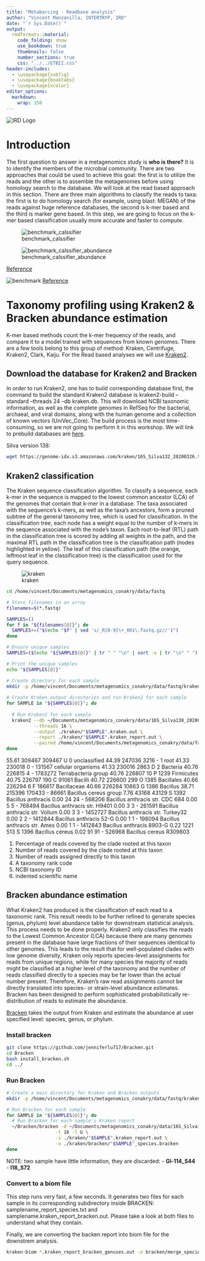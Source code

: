 ```yaml
---
title: "Metabarcing - Readbase analysis"
author: "Vincent Manzanilla, INTERTRYP, IRD"
date: "`r Sys.Date()`"
output: 
  rmdformats::material:
    code_folding: show
    use_bookdown: true
    thumbnails: false
    number_sections: true
    css: "../../ETBII.css"
header-includes:
  - \usepackage{subfig}
  - \usepackage{booktabs}
  - \usepackage{xcolor}
editor_options: 
  markdown: 
    wrap: 150
---
```


<!-- Custom title with logo -->
<div class="title-container">
  <img src="../../data/IRD.png" alt="IRD Logo" class="logo">
</div>


```{=html}
<style>

.textbox {
  border: 1px solid #ccc;
  padding: 10px;
  background-color: #f5f5f5;
}

.highlight {
  background-color: yellow;
  font-weight: bold;
}
</style>
```


# Introduction

The first question to answer in a metagenomics study is **who is there?** It is to identify the members of the microbial community. There are two
approaches that could be used to achieve this goal: the first is to utilize the reads and the other is to assemble the metagenomes before using
homology search to the database. We will look at the read based approach in this section. There are three main algorithms to classify the reads to
taxa: the first is to do homology search (for example, using blast: MEGAN) of the reads against huge reference databases, the second is k-mer based
and the third is marker gene based. In this step, we are going to focus on the k-mer based classification usually more accurate and faster to compute.

![benchmark_calssifier](picture/benchmark_calssifier.jpg)

![benchmark_calssifier_abundance](picture/benchmark_calssifier_abundance.jpg)

[Reference](https://doi.org/10.1016/j.cell.2019.07.010)

![benchmark](picture/benchmark.png) [Reference](https://doi.org/10.1186/s40793-024-00561-w)

# Taxonomy profiling using Kraken2 & Bracken abundance estimation

K-mer based methods count the k-mer frequency of the reads, and compare it to a model trained with sequences from known genomes. There are a few tools
belong to this group of method: Kraken, Centrifuge, Kraken2, Clark, Kaiju. For the Read based analyses we will use
[Kraken2](https://doi.org/10.1186/s13059-019-1891-0).

## Download the database for Kraken2 and Bracken

In order to run Kraken2, one has to build corresponding database first, the command to build the standard Kraken2 database is kraken2-build –standard
–threads 24 –db kraken.db. This will download NCBI taxonomic information, as well as the complete genomes in RefSeq for the bacterial, archaeal, and
viral domains, along with the human genome and a collection of known vectors (UniVec_Core). The build process is the most time-consuming, so we are
not going to perform it in this workshop. We will link to prebuild databases are [here](https://benlangmead.github.io/aws-indexes/k2).

Silva version 138:

```bash
wget https://genome-idx.s3.amazonaws.com/kraken/16S_Silva132_20200326.tgz
```

## Kraken2 classification

The Kraken sequence classification algorithm. To classify a sequence, each k-mer in the sequence is mapped to the lowest common ancestor (LCA) of the
genomes that contain that k-mer in a database. The taxa associated with the sequence’s k-mers, as well as the taxa’s ancestors, form a pruned subtree
of the general taxonomy tree, which is used for classification. In the classification tree, each node has a weight equal to the number of k-mers in
the sequence associated with the node’s taxon. Each root-to-leaf (RTL) path in the classification tree is scored by adding all weights in the path,
and the maximal RTL path in the classification tree is the classification path (nodes highlighted in yellow). The leaf of this classification path
(the orange, leftmost leaf in the classification tree) is the classification used for the query sequence.

![kraken](https://github.com/vincentmanz/Metagenomics_2024/blob/main/Day_1/pictures/kraken.jpeg)

```bash
cd /home/vincent/Documents/metagenomics_conakry/data/fastq

# Store filenames in an array
filenames=$(*.fastq)

SAMPLES=()
for f in "${filenames[@]}"; do
  SAMPLES+=("$(echo "$f" | sed 's/_R[0-9]\+_001\.fastq.gz//')")
done

# Ensure unique samples
SAMPLES=($(echo "${SAMPLES[@]}" | tr " " "\n" | sort -u | tr "\n" " "))

# Print the unique samples
echo "${SAMPLES[@]}"
```

```bash
# Create directory for each sample
mkdir -p /home/vincent/Documents/metagenomics_conakry/data/fastq/kraken
  
# Create Kraken output directories and run Kraken2 for each sample
for SAMPLE in "${SAMPLES[@]}"; do
  
  # Run Kraken2 for each sample
  kraken2 --db ~/Documents/metagenomics_conakry/data/16S_Silva138_20200326/16S_SILVA138_k2db \
          --threads 16 \
          --output ./kraken/"$SAMPLE".kraken.out \
          --report ./kraken/"$SAMPLE".kraken_report.out \
          --paired /home/vincent/Documents/metagenomics_conakry/data/fastq/TRIMMED/"$SAMPLE".R1.fastq.gz /home/vincent/Documents/metagenomics_conakry/data/fastq/TRIMMED/"$SAMPLE".R2.fastq.gz
done
```

55.61 309467 309467 U 0 unclassified 44.39 247036 3216 - 1 root 41.33 230018 0 - 131567 cellular organisms 41.33 230016 2863 D 2 Bacteria 40.76 226815
4 - 1783272 Terrabacteria group 40.76 226807 10 P 1239 Firmicutes 40.75 226797 190 C 91061 Bacilli 40.72 226600 299 O 1385 Bacillales 40.66 226294 6 F
186817 Bacillaceae 40.66 226284 10863 G 1386 Bacillus 38.71 215396 170433 - 86661 Bacillus cereus group 7.76 43168 43129 S 1392 Bacillus anthracis
0.00 24 24 - 568206 Bacillus anthracis str. CDC 684 0.00 5 5 - 768494 Bacillus anthracis str. H9401 0.00 3 3 - 261591 Bacillus anthracis str. Vollum
0.00 3 3 - 1452727 Bacillus anthracis str. Turkey32 0.00 2 2 - 1412844 Bacillus anthracis 52-G 0.00 1 1 - 198094 Bacillus anthracis str. Ames 0.00 1
1 - 1412843 Bacillus anthracis 8903-G 0.22 1221 513 S 1396 Bacillus cereus 0.02 91 91 - 526968 Bacillus cereus R309803

1.  Percentage of reads covered by the clade rooted at this taxon
2.  Number of reads covered by the clade rooted at this taxon
3.  Number of reads assigned directly to this taxon
4.  A taxonomy rank code
5.  NCBI taxonomy ID
6.  indented scientific name

## Bracken abundance estimation

What Kraken2 has produced is the classification of each read to a taxonomic rank. This result needs to be further refined to generate species (genus,
phylum) level abundance table for downstream statistical analysis. This process needs to be done properly. Kraken2 only classifies the reads to the
Lowest Common Ancestor (LCA) because there are many genomes present in the database have large fractions of their sequences identical to other
genomes. This leads to the result that for well-populated clades with low genome diversity, Kraken only reports species-level assignments for reads
from unique regions, while for many species the majority of reads might be classified at a higher level of the taxonomy and the number of reads
classified directly to a species may be far lower than the actual number present. Therefore, Kraken’s raw read assignments cannot be directly
translated into species- or strain-level abundance estimates. Bracken has been designed to perform sophisticated probabilistically re-distribution of
reads to estimate the abundance.

[Bracken](https://github.com/jenniferlu717/Bracken) takes the output from Kraken and estimate the abundance at user specified level: species, genus,
or phylum.

### Install bracken

```bash
git clone https://github.com/jenniferlu717/Bracken.git
cd Bracken
bash install_bracken.sh
cd ../
```

### Run Bracken

```bash
# Create a main directory for Kraken and Bracken outputs
mkdir -p /home/vincent/Documents/metagenomics_conakry/data/fastq/kraken/bracken

# Run Bracken for each sample
for SAMPLE in "${SAMPLES[@]}"; do
  # Run Bracken for each sample's Kraken report
  ~/Bracken/bracken -d ~/Documents/metagenomics_conakry/data/16S_Silva138_20200326/16S_SILVA138_k2db \
                  -t 16 -l G \
                  -i ./kraken/"$SAMPLE".kraken_report.out \
                  -o ./kraken/bracken/"$SAMPLE"_species.bracken
done
```

NOTE: two sample have little information, they are discarded: - **Gl-114_S44** - **I18_S72**

### Convert to a biom file

This step runs very fast, a few seconds. It generates two files for each sample in its corresponding subdirectory inside BRACKEN:
samplename_report_species.txt and samplename.kraken_report_bracken.out. Please take a look at both files to understand what they contain.

Finally, we are converting the backen report into biom file for the downstrem analysis.

```bash
kraken-biom *.kraken_report_bracken_genuses.out -o bracken/merge_species.biom --fmt json -v
```
